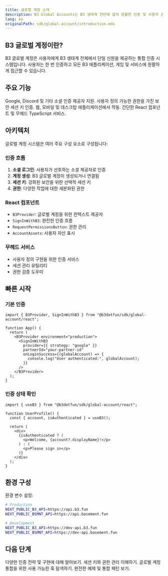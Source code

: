 ```yaml
---
title: 글로벌 계정 소개
description: B3 Global Accounts는 B3 생태계 전반에 걸쳐 원활한 인증 및 사용자 관리를 제공합니다
lang: ko
originalPath: sdk/global-account/introduction.mdx
---
```

## B3 글로벌 계정이란?

B3 글로벌 계정은 사용자에게 B3 생태계 전체에서 단일 신원을 제공하는 통합 인증 시스템입니다. 사용자는 한 번 인증하고 모든 B3 애플리케이션, 게임 및 서비스에 원활하게 접근할 수 있습니다.

## 주요 기능

<CardGroup cols={2}>

<Card title="소셜 로그인" icon="users">
  Google, Discord 및 기타 소셜 인증 제공자 지원.
</Card>

<Card title="세션 관리" icon="key">
  사용자 정의 가능한 권한을 가진 보안 세션 키 인증.
</Card>

<Card title="크로스 플랫폼" icon="mobile">
  웹, 모바일 및 데스크탑 애플리케이션에서 작동.
</Card>

<Card title="개발자 친화적" icon="code">
  간단한 React 컴포넌트 및 무헤드 TypeScript 서비스.
</Card>

</CardGroup>

## 아키텍처

글로벌 계정 시스템은 여러 주요 구성 요소로 구성됩니다:

### 인증 흐름
1. **소셜 로그인**: 사용자가 선호하는 소셜 제공자로 인증
2. **계정 생성**: B3 글로벌 계정이 생성되거나 연결됨
3. **세션 키**: 강화된 보안을 위한 선택적 세션 키
4. **권한**: 다양한 작업에 대한 세분화된 권한

### React 컴포넌트
- `B3Provider`: 글로벌 계정을 위한 컨텍스트 제공자
- `SignInWithB3`: 완전한 인증 흐름
- `RequestPermissionsButton`: 권한 관리
- `AccountAssets`: 사용자 자산 표시

### 무헤드 서비스
- 사용자 정의 구현을 위한 인증 서비스
- 세션 관리 유틸리티
- 권한 검증 도우미

## 빠른 시작

### 기본 인증

```tsx
import { B3Provider, SignInWithB3 } from "@b3dotfun/sdk/global-account/react";

function App() {
  return (
    <B3Provider environment="production">
      <SignInWithB3
        provider={{ strategy: "google" }}
        partnerId="your-partner-id"
        onLoginSuccess={(globalAccount) => {
          console.log("User authenticated:", globalAccount);
        }}
      />
    </B3Provider>
  );
}
```

### 인증 상태 확인

```tsx
import { useB3 } from "@b3dotfun/sdk/global-account/react";

function UserProfile() {
  const { account, isAuthenticated } = useB3();

  return (
    <div>
      {isAuthenticated ? (
        <p>Welcome, {account?.displayName}!</p>
      ) : (
        <p>Please sign in</p>
      )}
    </div>
  );
}
```

## 환경 구성

환경 변수 설정:

```bash
# Production
NEXT_PUBLIC_B3_API=https://api.b3.fun
NEXT_PUBLIC_BSMNT_API=https://api.basement.fun

# Development  
NEXT_PUBLIC_B3_API=https://dev-api.b3.fun
NEXT_PUBLIC_BSMNT_API=https://dev-api.basement.fun
```

## 다음 단계

<CardGroup cols={2}>

<Card title="인증 가이드" icon="shield" href="/sdk/global-account/authentication">
  다양한 인증 전략 및 구현에 대해 알아보기.
</Card>

<Card title="권한 시스템" icon="lock" href="/sdk/global-account/permissions">
  세션 키와 권한 관리 이해하기.
</Card>

<Card title="React Hooks" icon="react" href="/sdk/global-account/hooks">
  글로벌 계정 통합을 위한 사용 가능한 훅 탐색하기.
</Card>

<Card title="예제" icon="code" href="/sdk/global-account/examples">
  완전한 예제 및 통합 패턴 보기.
</Card>

</CardGroup>
